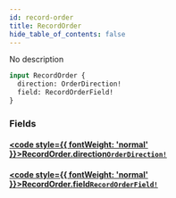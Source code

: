 ```yaml
---
id: record-order
title: RecordOrder
hide_table_of_contents: false
---
```








No description

```graphql
input RecordOrder {
  direction: OrderDirection!
  field: RecordOrderField!
}
```


### Fields

#### [<code style={{ fontWeight: 'normal' }}>RecordOrder.<b>direction</b></code>](#)<Bullet />[`OrderDirection!`](/docs/graphql-api/beta/reference/enums/order-direction) <Badge class="secondary" text="non-null"/> <Badge class="secondary" text="enum"/>
> 
> 

#### [<code style={{ fontWeight: 'normal' }}>RecordOrder.<b>field</b></code>](#)<Bullet />[`RecordOrderField!`](/docs/graphql-api/beta/reference/enums/record-order-field) <Badge class="secondary" text="non-null"/> <Badge class="secondary" text="enum"/>
> 
> 





